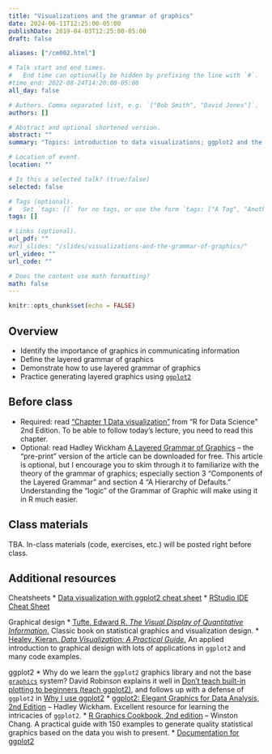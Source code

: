 ```yaml
---
title: "Visualizations and the grammar of graphics"
date: 2024-06-11T12:25:00-05:00
publishDate: 2019-04-03T12:25:00-05:00
draft: false

aliases: ["/cm002.html"]

# Talk start and end times.
#   End time can optionally be hidden by prefixing the line with `#`.
#time_end: 2022-08-24T14:20:00-05:00
all_day: false

# Authors. Comma separated list, e.g. `["Bob Smith", "David Jones"]`.
authors: []

# Abstract and optional shortened version.
abstract: ""
summary: "Topics: introduction to data visualizations; ggplot2 and the grammar of graphics."

# Location of event.
location: ""

# Is this a selected talk? (true/false)
selected: false

# Tags (optional).
#   Set `tags: []` for no tags, or use the form `tags: ["A Tag", "Another Tag"]` for one or more tags.
tags: []

# Links (optional).
url_pdf: ""
#url_slides: "/slides/visualizations-and-the-grammar-of-graphics/"
url_video: ""
url_code: ""

# Does the content use math formatting?
math: false
---
```


```r
knitr::opts_chunk$set(echo = FALSE)
```

## Overview

* Identify the importance of graphics in communicating information
* Define the layered grammar of graphics
* Demonstrate how to use layered grammar of graphics
* Practice generating layered graphics using [`ggplot2`](https://github.com/hadley/ggplot2)


## Before class

* Required: read ["Chapter 1 Data visualization"](https://r4ds.hadley.nz/data-visualize) from "R for Data Science" 2nd Edition. To be able to follow today's lecture, you need to read this chapter. 
* Optional: read Hadley Wickham [A Layered Grammar of Graphics](https://vita.had.co.nz/papers/layered-grammar.html) -- the "pre-print" version of the article can be downloaded for free. This article is optional, but I encourage you to skim through it to familiarize with the theory of the grammar of graphics; especially section 3 "Components of the Layered Grammar" and section 4 "A Hierarchy of Defaults." Understanding the "logic" of the Grammar of Graphic will make using it in R much easier.
    

## Class materials

TBA. In-class materials (code, exercises, etc.) will be posted right before class.

<!--
* [The Grammar of Graphics](/notes/grammar-of-graphics/)
* Run the code below in your console to download today’s materials (practice generating graphics with ggplot2): `usethis::use_course("css-materials/grammar-of-graphics")`[^local]
Exercise solutions can be found [here](https://jrnold.github.io/r4ds-exercise-solutions/).
-->

## Additional resources

Cheatsheets
* [Data visualization with ggplot2 cheat sheet](https://raw.githubusercontent.com/rstudio/cheatsheets/main/data-visualization.pdf)
* [RStudio IDE Cheat Sheet](https://raw.githubusercontent.com/rstudio/cheatsheets/main/rstudio-ide.pdf)

Graphical design
* [Tufte, Edward R. *The Visual Display of Quantitative Information*.](https://www.edwardtufte.com/tufte/books_vdqi) Classic book on statistical graphics and visualization design.
* [Healey, Kieran. *Data Visualization: A Practical Guide*.](https://socviz.co/) An applied introduction to graphical design with lots of applications in `ggplot2` and many code examples.

ggplot2
* Why do we learn the `ggplot2` graphics library and not the base [`graphics`](https://cran.r-project.org/web/views/Graphics.html) system? David Robinson explains it well in [Don't teach built-in plotting to beginners (teach ggplot2)](http://varianceexplained.org/r/teach_ggplot2_to_beginners/), and follows up with a defense of `ggplot2` in [Why I use ggplot2](http://varianceexplained.org/r/why-I-use-ggplot2/)
* [ggplot2: Elegant Graphics for Data Analysis, 2nd Edition](https://ggplot2-book.org/) -- Hadley Wickham. Excellent resource for learning the intricacies of `ggplot2`.
* [R Graphics Cookbook, 2nd edition](https://r-graphics.org/) -- Winston Chang. A practical guide with 150 examples to generate quality statistical graphics based on the data you wish to present.
* [Documentation for ggplot2](https://ggplot2.tidyverse.org/index.html)


[^local]: If you are using R from your local machine: make sure you have installed "usethis" (see Lecture 1 footnote to install it) and  "gapminder" by typing `install.packages("gapminder")` in your console 

<!--
Optional:
* [How to build a complicated, layered graphic](/notes/minard/)
* [Exploring Minard's 1812 plot with `ggplot2`](https://github.com/andrewheiss/fancy-minard) - a much fancier (and more complex) version
-->